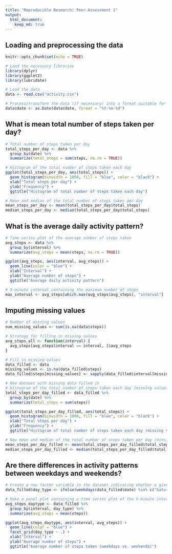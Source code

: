 ```yaml
---
title: "Reproducible Research: Peer Assessment 1"
output: 
  html_document:
    keep_md: true
---
```



## Loading and preprocessing the data
```r
knitr::opts_chunk$set(echo = TRUE)
```

```r
# Load the necessary libraries
library(dplyr)
library(ggplot2)
library(lubridate)

# Load the data
data <- read.csv("activity.csv")

# Process/transform the data (if necessary) into a format suitable for your analysis
data$date <- as.Date(data$date, format = "%Y-%m-%d")
```

## What is mean total number of steps taken per day?
```r
# Total number of steps taken per day
total_steps_per_day <- data %>%
  group_by(date) %>%
  summarize(total_steps = sum(steps, na.rm = TRUE))

# Histogram of the total number of steps taken each day
ggplot(total_steps_per_day, aes(total_steps)) +
  geom_histogram(binwidth = 1000, fill = "blue", color = "black") +
  xlab("Total steps per day") +
  ylab("Frequency") +
  ggtitle("Histogram of total number of steps taken each day")

# Mean and median of the total number of steps taken per day
mean_steps_per_day <- mean(total_steps_per_day$total_steps)
median_steps_per_day <- median(total_steps_per_day$total_steps)
```

## What is the average daily activity pattern?
```r
# Time series plot of the average number of steps taken
avg_steps <- data %>%
  group_by(interval) %>%
  summarize(avg_steps = mean(steps, na.rm = TRUE))

ggplot(avg_steps, aes(interval, avg_steps)) +
  geom_line(color = "blue") +
  xlab("Interval") +
  ylab("Average number of steps") +
  ggtitle("Average daily activity pattern")

# 5-minute interval containing the maximum number of steps
max_interval <- avg_steps[which.max(avg_steps$avg_steps), "interval"]
```

## Imputing missing values
```r
# Number of missing values
num_missing_values <- sum(is.na(data$steps))

# Strategy for filling in missing values
avg_steps_all <- function(interval) {
  avg_steps[avg_steps$interval == interval, ]$avg_steps
}

# Fill in missing values
data_filled <- data
missing_values <- is.na(data_filled$steps)
data_filled$steps[missing_values] <- sapply(data_filled$interval[missing_values], avg_steps_all)

# New dataset with missing data filled in
# Histogram of the total number of steps taken each day (missing values filled)
total_steps_per_day_filled <- data_filled %>%
  group_by(date) %>%
  summarize(total_steps = sum(steps))

ggplot(total_steps_per_day_filled, aes(total_steps)) +
  geom_histogram(binwidth = 1000, fill = "blue", color = "black") +
  xlab("Total steps per day") +
  ylab("Frequency") +
  ggtitle("Histogram of total number of steps taken each day (missing values filled)")

# New mean and median of the total number of steps taken per day (missing values filled)
mean_steps_per_day_filled <- mean(total_steps_per_day_filled$total_steps)
median_steps_per_day_filled <- median(total_steps_per_day_filled$total_steps)
```

## Are there differences in activity patterns between weekdays and weekends?

```r
# Create a new factor variable in the dataset indicating whether a given date is a weekday or weekend day
data_filled$day_type <- ifelse(weekdays(data_filled$date) %in% c("Saturday", "Sunday"), "weekend", "weekday")

# Make a panel plot containing a time series plot of the 5-minute interval and the average number of steps taken
avg_steps_daytype <- data_filled %>%
  group_by(interval, day_type) %>%
  summarize(avg_steps = mean(steps))

ggplot(avg_steps_daytype, aes(interval, avg_steps)) +
  geom_line(color = "blue") +
  facet_grid(day_type ~ .) +
  xlab("Interval") +
  ylab("Average number of steps") +
  ggtitle("Average number of steps taken (weekdays vs. weekends)")
```
